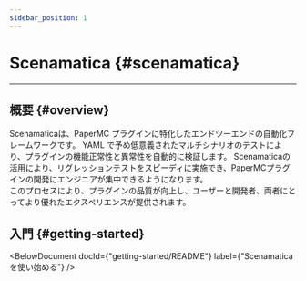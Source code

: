```yaml
---
sidebar_position: 1
---
```



# Scenamatica {#scenamatica}

---

## 概要 {#overview}

Scenamaticaは、PaperMC プラグインに特化したエンドツーエンドの自動化フレームワークです。
YAML で予め低意義されたマルチシナリオのテストにより、プラグインの機能正常性と異常性を自動的に検証します。
Scenamaticaの活用により、リグレッションテストをスピーディに実施でき、PaperMCプラグインの開発にエンジニアが集中できるようになります。  
このプロセスにより、プラグインの品質が向上し、ユーザーと開発者、両者にとってより優れたエクスペリエンスが提供されます。

## 入門 {#getting-started}

<BelowDocument docId={"getting-started/README"}
               label={"Scenamatica を使い始める"}
/>

